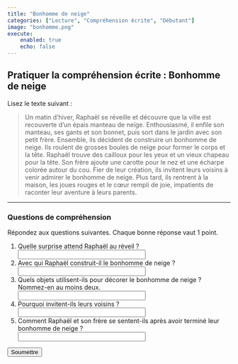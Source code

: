 ```yaml
---
title: "Bonhomme de neige"
categories: ["Lecture", "Compréhension écrite", "Débutant"]
image: "bonhomme.png"
execute:
    enabled: true
    echo: false
---
```


## Pratiquer la compréhension écrite : Bonhomme de neige

Lisez le texte suivant :

> Un matin d’hiver, Raphaël se réveille et découvre que la ville est recouverte d’un épais manteau de neige. Enthousiasmé, il enfile son manteau, ses gants et son bonnet, puis sort dans le jardin avec son petit frère. Ensemble, ils décident de construire un bonhomme de neige. Ils roulent de grosses boules de neige pour former le corps et la tête. Raphaël trouve des cailloux pour les yeux et un vieux chapeau pour la tête. Son frère ajoute une carotte pour le nez et une écharpe colorée autour du cou. Fier de leur création, ils invitent leurs voisins à venir admirer le bonhomme de neige. Plus tard, ils rentrent à la maison, les joues rouges et le cœur rempli de joie, impatients de raconter leur aventure à leurs parents.

---

### Questions de compréhension

Répondez aux questions suivantes. Chaque bonne réponse vaut 1 point.
<form id="exam-form">
    <ol>
        <li>
            Quelle surprise attend Raphaël au réveil ?<br>
            <input type="text" name="q1" style="width: 60%;">
        </li>
        <li>
            Avec qui Raphaël construit-il le bonhomme de neige ?<br>
            <input type="text" name="q2" style="width: 60%;">
        </li>
        <li>
            Quels objets utilisent-ils pour décorer le bonhomme de neige ? Nommez-en au moins deux.<br>
            <input type="text" name="q3" style="width: 60%;">
        </li>
        <li>
            Pourquoi invitent-ils leurs voisins ?<br>
            <input type="text" name="q4" style="width: 60%;">
        </li>
        <li>
            Comment Raphaël et son frère se sentent-ils après avoir terminé leur bonhomme de neige ?<br>
            <input type="text" name="q5" style="width: 60%;">
        </li>
    </ol>
    <button type="button" onclick="gradeExam()">Soumettre</button>
</form>
<div id="result"></div>

<script>
function normalize(str) {
    return str.trim().toLowerCase();
}
function gradeExam() {
    const answers = {
        q1: ["la ville est recouverte de neige", "il a neigé", "il y a de la neige partout", "un épais manteau de neige"],
        q2: ["son petit frère", "avec son frère", "avec son petit frère"],
        q3: ["cailloux et chapeau", "carotte et écharpe", "cailloux", "chapeau", "carotte", "écharpe", "des cailloux", "un vieux chapeau", "une carotte", "une écharpe colorée"],
        q4: ["pour admirer le bonhomme de neige", "pour voir le bonhomme de neige", "pour montrer leur bonhomme de neige", "pour partager leur création"],
        q5: ["heureux", "joyeux", "le cœur rempli de joie", "contents", "fiers", "impatients de raconter leur aventure"]
    };
    let score = 0;
    const form = document.getElementById('exam-form');
    for (let i = 1; i <= 5; i++) {
        const userAnswer = normalize(form['q'+i].value);
        if (answers['q'+i].some(ans => userAnswer.includes(normalize(ans)))) {
            score += 1;
        }
    }
    document.getElementById('result').innerHTML = `<strong>Votre score : ${score} / 5</strong>`;
}
</script>
